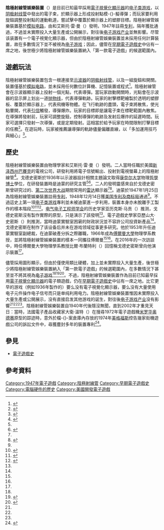 {{NoteTA
| G1 = 電子遊戲
| G2 = 電子學
| G3 = 美國地名
| G4 = 人名翻譯
}}
{{Infobox toy
| name = 陰極射線管娛樂裝置<br/><small>{{lang|en|cathode-ray tube amusement device}}</small>
| image = File:Cathode ray tube amusement device - schematic.jpg
| caption = 陰極射線管娛樂裝置的[[電路圖|電路圖]]
| othernames =
| type = {{link-en|互動性|Interactivity|互動式}}[[电子类游戏|电子类游戏]]
| inventor = {{link-en|小湯瑪斯·戈德史密斯|Thomas T. Goldsmith Jr.}}<br/>艾斯托·雷·曼
| materials = [[阴极射线管|阴极射线管]]、[[示波器|示波器]]
}}
'''陰極射線管娛樂裝置'''（{{lang-en|cathode-ray tube amusement device}}）是目前已知最早採用[[電子視覺化顯示器|電子視覺化顯示器]]的{{link-en|互動性|Interactivity|互動式}}[[电子类游戏|电子类游戏]]，以[[阴极射线管|阴极射线管]]中發出的電子束，於顯示器上形成投射點模-{}-擬導彈；而玩家要利用旋鈕調整投射點的運動軌道，嘗試擊中覆蓋於顯示器上的塑膠目標。陰極射線管娛樂裝置基於[[模拟电路|模拟电路]]，由{{link-en|小湯瑪斯·戈德史密斯|Thomas T. Goldsmith Jr.}}和艾斯托·雷·曼（{{lang|en|Estle Ray Mann}}）發明，1947年註冊[[专利|专利]]，隔年獲批通過，不過並未實際投入大量生產或公開展示，對往後[[电子游戏产业|电子游戏产业]]並無影響。尽管该装置有一个電子視覺化顯示器，但由於陰極射線管娛樂裝置並未採用任何計算裝置，故在多數情況下並不被視為[[电子游戏|电子游戏]]；因此，儘管在[[早期電子遊戲史|早期電子遊戲史]]中佔有一席之地，後世極少將陰極射線管娛樂裝置納入「第一款電子遊戲」的候選範圍內。

== 遊戲玩法 ==
陰極射線管娛樂裝置包含一根連接至[[示波器|示波器]]的[[阴极射线管|阴极射线管]]，以及一組旋鈕和開關。裝置僅基於[[模拟电路|模拟电路]]，並未採用任何數位計算機、記憶裝置或程式<ref name=":0">{{Cite web|title=Cathode-Ray Tube Amusement Device: The First Electronic Game|url=https://www.lifewire.com/cathode-ray-tube-amusement-device-729579|accessdate=2021-03-19|date=2015-09-06|last=Cohen|first=D.S.|publisher=[[Lifewire|Lifewire]]|language=en|archivedate=2015-09-06|archiveurl=https://web.archive.org/web/20150906020915/http://classicgames.about.com/od/classicvideogames101/p/CathodeDevice.htm|dead-url=no}}</ref>。陰極射線管會在示波器顯示器上投射一個光點，代表導彈。當玩家啟動開關時，光點會在示波器的显示屏上划出一道[[抛物线|抛物线]]，代表導彈軌跡。玩家的射擊標靶繪製於透明的塑膠板、覆蓋於顯示器上，代表飛機等物體。在飞行軌跡的盡頭，電子束將散焦，使光點暈開，代表[[引信|引信]]觸發，導彈爆炸。玩家的目標即是讓電子束在標靶範圍內散焦。在導彈將發射前，玩家可調整旋鈕，控制導彈的軌跡及发射后爆炸的延遲時間。玩家可選擇只發射一次導彈，或是定期發射。這相當於給予玩家在時間限制打擊目標的任務<ref name=":1">{{Cite web|title=US2455992A Cathode-ray tube amusement device|url=https://pimg-fpiw.uspto.gov/fdd/92/559/024/0.pdf|accessdate=2021-03-19|date=1948-12-14|format=PDF|publisher=[[美国专利及商标局|United States Patent and Trademark Office]]|language=en|archivedate=2021-03-20|archiveurl=https://web.archive.org/web/20210320140932/https://pimg-fpiw.uspto.gov/fdd/92/559/024/0.pdf|dead-url=no}}</ref>。在遊玩時，玩家被推薦讓導彈的軌跡儘量偏離直線，以「多加運用技巧與細心」<ref name=":2">{{Cite web|title=The Unlikely Story of the First Video Game|url=https://www.popularmechanics.com/culture/gaming/a20129/the-very-first-video-game/|accessdate=2021-03-19|date=2016-03-28|last=Blitz|first=Matt|publisher={{link-en|大眾機械|Popular Mechanics|Popular Mechanics}}|language=en|archivedate=2021-03-20|archiveurl=https://web.archive.org/web/20210320141218/https://www.popularmechanics.com/culture/gaming/a20129/the-very-first-video-game/|dead-url=no}}</ref>。

== 歷史 ==
陰極射線管娛樂裝置由物理學家{{link-en|小湯瑪斯·戈德史密斯|Thomas T. Goldsmith Jr.}}和艾斯托·雷·曼（{{lang|en|Estle Ray Mann}}）發明。二人當時任職於美國[[新泽西州|新泽西州]][[巴賽克|巴賽克]]的電視公司{{link-en|迪蒙實驗室|DuMont Laboratories}}，研發利用將電子信號輸出、投射到電視螢幕上的陰極射線管<ref name=":3">{{Cite book|title=They Create Worlds: The Story of the People and Companies That Shaped the Video Game Industry|volume=I: 1971-1982|last=Smith|first=Alexander|publisher={{link-en|CRC出版社|CRC Press|CRC Press}}|year=2019|isbn=9781138389908|pages=140－141|language=en}}</ref>。戈德史密斯於1936年以示波器設計相關主題論文取得[[康奈尔大学|康奈尔大学]]物理[[哲學博士|哲學博士]]學位，在研發裝置時是迪蒙的研究主管<ref name=":0"/><ref>{{Cite news|title=3 PROMOTED BY DU MONT; Officials of Laboratories Are Made Vice Presidents|url=https://www.nytimes.com/1953/11/23/archives/3-promoted-by-du-mont-officials-of-laboratories-are-made-vice.html|newspaper=[[纽约时报|The New York Times]]|date=1953-11-23|accessdate=2021-03-19|issn=03624331|subscription=yes|language=en|archivedate=2021-03-20|archiveurl=https://web.archive.org/web/20210320141213/https://www.nytimes.com/1953/11/23/archives/3-promoted-by-du-mont-officials-of-laboratories-are-made-vice.html|dead-url=no}}</ref>。二人的發明靈感來自於戈德史密斯曾研究过的、[[第二次世界大战|第二次世界大战]]期間常用的[[雷达|雷达]]顯示器<ref name=":0"/><ref name=":4">{{Cite web|title=Oral-History: Thomas Goldsmith|url=https://ethw.org/Oral-History:Thomas_Goldsmith|accessdate=2021-03-19|date=1973-05-14|publisher=[[电气电子工程师学会|Institute of Electrical and Electronics Engineers]]|language=en|via=Engineering and Technology History Wiki|archivedate=2021-03-20|archiveurl=https://web.archive.org/web/20210320141225/https://ethw.org/Oral-History:Thomas_Goldsmith|dead-url=no}}</ref>。迪蒙於1947年1月25日為陰極射線管娛樂裝置註冊[[专利|专利]]，1948年12月14日獲[[美国专利及商标局|美国专利及商标局]]通過<ref name=":1"/>。不過這史上第一項[[电子类游戏|电子类游戏]]專利並未被迪蒙進一步利用，裝置本身亦未脫離手工製作的樣本階段<ref>{{Cite journal|title=Patents Are Becoming Crucial to Video Games|url=https://www.immagic.com/eLibrary/ARCHIVES/GENERAL/GENPRESS/L060830S.pdf|last=Silberman|first=Gregory P.|journal={{link-en|國家法律期刊|The National Law Journal|The National Law Journal}}|issue=2006-08-30|format=PDF|issn=01627325|language=en|access-date=2021-03-19|archivedate=2021-03-20|archiveurl=https://web.archive.org/web/20210320141219/https://www.immagic.com/eLibrary/ARCHIVES/GENERAL/GENPRESS/L060830S.pdf|dead-url=no}}</ref><ref name=":5">{{Cite book|title=Before the Crash: Early Video Game History|last=Wolf|first=Mark J. P.|publisher={{link-en|韋恩州立大學出版社|Wayne State University Press|Wayne State University Press}}|year=2012|isbn=9780814334508|location=[[底特律|Detroit]]|pages=1－2|language=en}}</ref><ref>{{Cite book|title=Replay: The History of Video Games|url=https://archive.org/details/replayhistoryofv0000dono|last=Donovan|first=Tristan|publisher=Yellow Ant|year=2010|isbn=9780956507204|pages=[https://archive.org/details/replayhistoryofv0000dono/page/7 7]|language=en}}</ref>。[[电气电子工程师学会|电气电子工程师学会]]的历史学家亚历克斯·马贡（{{Lang|en|Alex Magoun}}）推测，戈德史密斯沒有製作實際的原型，只是演示了該發明<ref name=":2"/>。電子遊戲史學家亞歷山大·史密斯（{{lang|en|Alexander Smith}}）則推測，當時迪蒙實驗室困窘的財政狀況並不容許公司投資新產品<ref name=":3"/>。戈德史密斯在制作了该设备后并未在游戏领域從事更多研究。他於1953年升任迪蒙實驗室副總裁，在迪蒙破產分拆之際離職，1966年成為[[傅爾曼大學|傅爾曼大學]]物理學系教授，並將陰極射線管娛樂裝置的樣本一同攜往傅爾曼<ref name=":2"/><ref name=":4"/>。在2016年的一次訪談中，時任傅爾曼大學物理學系教授比爾·布蘭特利（{{lang|en|Bill Brantley}}）回憶稱戈德史密斯曾向他演示裝置<ref name=":2"/>。

儘管採用圖形顯示，但由於僅使用類比硬體，加上並未實際投入大量生產，後世極少將陰極射線管娛樂裝置納入「第一款電子遊戲」的候選範圍內，在多數情況下甚至並不將其視為[[电子游戏|电子游戏]]<ref name=":2"/><ref>{{Cite book|title=The Video Game Debate: Unravelling the Physical, Social, and Psychological Effects of Video Games|last=Kowert|first=Rachel|publisher=[[劳特里奇|Routledge]]|year=2015|isbn=9781138831636|pages=3|last2=Quandt|first2=Thorsten|language=en}}</ref><ref>{{Cite book|title=Encyclopedia of Video Games: The Culture, Technology, and Art of Gaming|last=Wolf|first=Mark J. P.|publisher=[[格林伍德出版集團|Greenwood Publishing Group]]|year=2012|isbn=9780313379369|pages=218|volume=1|language=en}}</ref>。不過，陰極射線管娛樂裝置作為目前已知最早採用[[電子視覺化顯示器|電子視覺化顯示器]]的{{link-en|互動性|Interactivity|互動式}}電子類遊戲，仍在[[早期電子遊戲史|早期電子遊戲史]]中佔有一席之地。比它更早的游戏（例如1936年製作的{{link-en|西伯格Ray-O-Lite|Seeburg Ray-O-Lite}}）要么没有電子視覺化顯示器，要么没有大量使用电子元件操作电子信号而只是单纯利用电力。陰極射線管娛樂裝置惟因未實際投入大量生產或公開展示，没有直接启发其他游戏的诞生，對往後[[电子游戏产业|电子游戏产业]]没有影響<ref name=":0"/><ref name=":2"/><ref name=":5"/>。陰極射線管娛樂裝置自1940年代後隱沒無聞，直到2002年才重見天日：當時，法國電子產品收藏家大衛·溫特（{{lang|en|David Winter}}）在搜尋1972年電子遊戲機[[米罗华奥德赛|米罗华奥德赛]]原型的踪迹時，意外於檔-{}-案倉庫內存放的1974年[[美格福斯|美格福斯]]控告幾家街機遊戲公司的訴訟文件中，尋獲塵封多年的裝置專利<ref>{{Cite web|title=La rocambolesque redécouverte du plus vieux brevet de jeu vidéo|url=https://www.lemonde.fr/pixels/article/2017/01/27/la-rocambolesque-redecouverte-du-plus-vieux-brevet-de-jeu-video_5070275_4408996.html|accessdate=2021-03-19|date=2017-01-27|last=Audureau|first=Par William|publisher=[[世界报_(法国)|Le Monde]]|language=fr|archivedate=2021-03-20|archiveurl=https://web.archive.org/web/20210320141237/https://www.lemonde.fr/pixels/article/2017/01/27/la-rocambolesque-redecouverte-du-plus-vieux-brevet-de-jeu-video_5070275_4408996.html|dead-url=no}}</ref>。

== 參見 ==
* [[電子遊戲史|電子遊戲史]]

== 參考資料 ==
{{reflist|2}}

{{早期電子遊戲史}}
{{Authority control}}

[[Category:1947年電子遊戲|Category:1947年電子遊戲]]
[[Category:陰極射線管|Category:陰極射線管]]
[[Category:早期電子遊戲史|Category:早期電子遊戲史]]
[[Category:電腦硬件的歷史|Category:電腦硬件的歷史]]
[[Category:美國開發電子遊戲|Category:美國開發電子遊戲]]
{{Good article}}